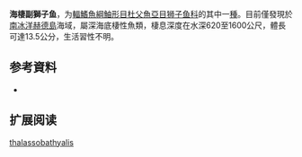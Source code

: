 {{Speciesbox
| name = 海棲副獅子魚
| status = NE
| status_system = 
| image = 
| genus = Paraliparis
| species = thalassobathyalis
| authority = [[Andriashev|Andriashev]],  1982
| synonyms = 
}}

'''海棲副獅子鱼'''，为[[輻鰭魚綱|輻鰭魚綱]][[鮋形目|鮋形目]][[杜父魚亞目|杜父魚亞目]][[狮子鱼科|狮子鱼科]]的其中一[[種|種]]。目前僅發現於[[南冰洋|南冰洋]][[赫德島|赫德島]]海域，屬深海底棲性魚類，棲息深度在水深620至1600公尺，體長可達13.5公分，生活習性不明。

== 参考資料 ==
*{{FishBase_species|genus=Paraliparis|species=thalassobathyalis|year=2011|month=12}}

== 扩展阅读 ==
{{refbegin}}
{{wikispecies-inline|Paraliparis thalassobathyalis|海棲副獅子魚}}
{{refend}}
{{Taxonbar|from=Q2428971}}

[[Category:副獅子魚属|thalassobathyalis]]


{{鮋形目小作品}}